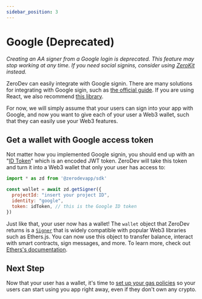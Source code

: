 ```yaml
---
sidebar_position: 3
---
```


# Google (Deprecated)

*Creating an AA signer from a Google login is deprecated.  This feature may stop working at any time.  If you need social signins, consider using [ZeroKit](/zerokit/getting-started) instead.*

ZeroDev can easily integrate with Google signin.  There are many solutions for integrating with Google sigin, such as [the official guide](https://developers.google.com/identity/gsi/web/guides/overview).  If you are using React, we also recommend [this library](https://github.com/MomenSherif/react-oauth).

For now, we will simply assume that your users can sign into your app with Google, and now you want to give each of your user a Web3 wallet, such that they can easily use your Web3 features.

## Get a wallet with Google access token

Not matter how you implemented Google signin, you should end up with an "[ID Token](https://developers.google.com/identity/sign-in/web/backend-auth)" which is an encoded JWT token.  ZeroDev will take this token and turn it into a Web3 wallet that only your user has access to:

```javascript
import * as zd from '@zerodevapp/sdk'

const wallet = await zd.getSigner({
  projectId: "insert your project ID",
  identity: "google",
  token: idToken, // this is the Google ID token
})
```

Just like that, your user now has a wallet!  The `wallet` object that ZeroDev returns is a [`Signer`](https://docs.ethers.io/v5/api/signer/#Signer) that is widely compatible with popular Web3 libraries such as Ethers.js.  You can now use this object to transfer balance, interact with smart contracts, sign messages, and more.  To learn more, check out [Ethers's documentation](https://docs.ethers.io/v5/getting-started/).

## Next Step

Now that your user has a wallet, it's time to [set up your gas policies](/gas-setup-guides/pay-gas-for-users) so your users can start using you app right away, even if they don't own any crypto.
